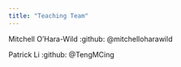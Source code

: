 ```yaml
---
title: "Teaching Team"
---
```


::: tip
Mitchell O'Hara-Wild
:github: @mitchelloharawild
:::

::: tip
Patrick Li
:github: @TengMCing
:::
